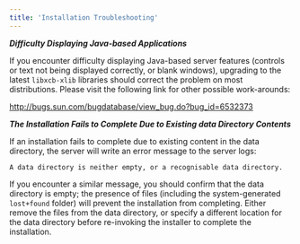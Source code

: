 ---
title: 'Installation Troubleshooting'
---

<div id="installation_troubleshooting" class="registered_link"></div>

**_Difficulty Displaying Java-based Applications_**

If you encounter difficulty displaying Java-based server features (controls or text not being displayed correctly, or blank windows), upgrading to the latest `libxcb-xlib` libraries should correct the problem on most distributions. Please visit the following link for other possible work-arounds:

http://bugs.sun.com/bugdatabase/view_bug.do?bug_id=6532373

**_The Installation Fails to Complete Due to Existing data Directory Contents_**

If an installation fails to complete due to existing content in the data directory, the server will write an error message to the server logs:

`A data directory is neither empty, or a recognisable data directory.`

If you encounter a similar message, you should confirm that the data directory is empty; the presence of files (including the system-generated `lost+found` folder) will prevent the installation from completing. Either remove the files from the data directory, or specify a different location for the data directory before re-invoking the installer to complete the installation.
